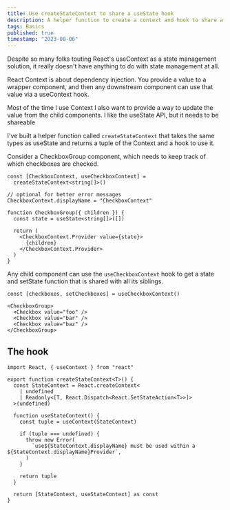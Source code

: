 ```yaml
---
title: Use createStateContext to share a useState hook
description: A helper function to create a context and hook to share a useState hook.
tags: Basics
published: true
timestamp: "2023-08-06"
---
```


Despite so many folks touting React's useContext as a state management solution, it really doesn't have anything to do with state management at all.

React Context is about dependency injection. You provide a value to a wrapper component, and then any downstream component can use that value via a useContext hook.

Most of the time I use Context I also want to provide a way to update the value from the child components. I like the useState API, but it needs to be shareable

I've built a helper function called `createStateContext` that takes the same types as useState and returns a tuple of the Context and a hook to use it.

Consider a CheckboxGroup component, which needs to keep track of which checkboxes are checked.

```tsx
const [CheckboxContext, useCheckboxContext] =
  createStateContext<string[]>()

// optional for better error messages
CheckboxContext.displayName = "CheckboxContext"

function CheckboxGroup({ children }) {
  const state = useState<string[]>([])

  return (
    <CheckboxContext.Provider value={state}>
      {children}
    </CheckboxContext.Provider>
  )
}
```

Any child component can use the `useCheckboxContext` hook to get a state and setState function that is shared with all its siblings.

```tsx
const [checkboxes, setCheckboxes] = useCheckboxContext()
```

```tsx
<CheckboxGroup>
  <Checkbox value="foo" />
  <Checkbox value="bar" />
  <Checkbox value="baz" />
</CheckboxGroup>
```

## The hook

```tsx
import React, { useContext } from "react"

export function createStateContext<T>() {
  const StateContext = React.createContext<
    | undefined
    | Readonly<[T, React.Dispatch<React.SetStateAction<T>>]>
  >(undefined)

  function useStateContext() {
    const tuple = useContext(StateContext)

    if (tuple === undefined) {
      throw new Error(
        `use${StateContext.displayName} must be used within a ${StateContext.displayName}Provider`,
      )
    }

    return tuple
  }

  return [StateContext, useStateContext] as const
}
```
